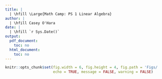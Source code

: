 ```yaml
---
title: | 
  | \hfill \Large{Math Camp: PS 1 Linear Algebra}
author: |
  | \hfill Casey O'Hara
date: |
  | \hfill `r Sys.Date()`
output:
  pdf_document:
    toc: no
  html_document:
    toc: no
---
```


``` r

knitr::opts_chunk$set(fig.width = 6, fig.height = 4, fig.path = 'Figs/',
                      echo = TRUE, message = FALSE, warning = FALSE)
```

<!-- This is a template for homework assignments to be written in LaTeX formatting -->


\begin{enumerate}
\item \textbf{Consider the following matrices:}
	\begin{align*}
		A =  \begin{bmatrix} 
			2 & 8 \\ 3 & 0 \\ 5 & 1
		\end{bmatrix}
		\hspace{10mm}
		B =  \begin{bmatrix} 
			2 & 0 \\ 3 & 8
		\end{bmatrix}
		\hspace{10mm}
		C =  \begin{bmatrix} 
			7 & 2 \\ 6 & 3
		\end{bmatrix}\\
	\end{align*}
	\begin{enumerate}
		\item\textbf{Calculate $AB$.}
			\begin{align*}
				AB & = \begin{bmatrix}
				  2*2+8*3 & 2*0+8*8 \\
				  3*2+0*3 & 3*0+0*8 \\
				  5*2+1*3 & 5*0+1*8
				\end{bmatrix}\\
				AB & = \begin{bmatrix}
				  28 & 64 \\
				   6 &  0 \\
				  13 &  8
				\end{bmatrix}
			\end{align*}
		\item\textbf{Calculate $CB$.}
			\begin{align*}
				CB & = \begin{bmatrix}
				  7*2+2*3 & 7*0+2*8\\
				  6*2+3*3 & 6*0+3*8
				\end{bmatrix}\\
				CB & = \begin{bmatrix}
				  20 & 16 \\ 18 & 24
				\end{bmatrix}
			\end{align*}
		\item\textbf{Is it true that $CB=BC$? Justify your response.}\\
		No, $BC \neq CB$; matrix multiplication is not commutative.  For a generalized example, consider the generic matrices:
			\begin{align*}
  			 B_g = \begin{bmatrix}b_{11} & b_{12} \\ b_{21} & b_{22}\end{bmatrix}
  			 \hspace{10mm}
  			 C_g = \begin{bmatrix}c_{11} & c_{12} \\ c_{21} & c_{22}\end{bmatrix}
			\end{align*}
			Comparing the first elements of $B_gC_g$ and $C_gB_g$, we see that 
  			$BC_{11} = b_{11}*c_{11} + b_{12}*c_{21}$ while 
  			$CB_{11} = b_{11}*c_{11} + b_{21}*c_{12}$.\\[6pt]
      For the specific matrices $B$ and $C$, this results in  
  			$BC_{11} = 2*7 + 0*6 = 14$ while 
  			$CB_{11} = 7*2 + 2*3 = 20$.\\
	\end{enumerate}

\item\textbf{Find the determinant of each of the following matrices:}
  \begin{enumerate}
  \item $D = \begin{bmatrix}2 & 3 \\ 1 & -1\end{bmatrix}$
    \\[6pt]
    $|D| = 2 * -1 - (1 * 3) = -5$
    \\[12pt]
  \item $E = \begin{bmatrix}8 & 1 & 3 \\ 4 & 0 & 1 \\ 6 & 0 & 3\end{bmatrix}$
    \\[6pt]
    Performing a Laplace expansion along the 2nd column, to take advantage of multiple zeros:
    \\[6pt]
    $|E| = -\left(1 * \begin{vmatrix}4 & 1 \\ 6 & 3\end{vmatrix}\right) + 
      0 * \begin{vmatrix}8 & 3 \\ 6 & 3\end{vmatrix} + 
      -\left(0 * \begin{vmatrix}8 & 3 \\ 4 & 1\end{vmatrix}\right) = -6 + 0 - 0 = -6$
  \end{enumerate}

\item\textbf{Find the inverse of the following matrix:}
  \begin{align*}
    F = \begin{bmatrix}5 & 2 \\ 0 & 1\end{bmatrix}
  \end{align*}
  First, find the determinant.
  \begin{align*}
    |F| = 5 * 1 - 0 * 2 = 5
  \end{align*}
  Next, find the adjoint matrix as the transpose of the cofactor matrix: 
  $\text{Adj}(F) = \boldsymbol{C}_F^T$.
  \begin{align*}
    \text{Adj}(F) = \begin{bmatrix} 1 & -2 \\ 0 & 5\end{bmatrix}
  \end{align*}
  Then the inverse $F^{-1}$ is calculated as:
  \begin{align*}
    F^{-1} &= \frac{1}{|F|}\text{Adj}(F)\\[6pt]
    F^{-1} &= \begin{bmatrix} \frac{1}{5} & -\frac{2}{5} \\ 0 & 1\end{bmatrix}
  \end{align*}
  Alternate method - row operations:
  \begin{align*}
    [F | I_2] &= \left[\begin{array}{cc|cc} 
      5 & 2 & 1 & 0  \\ 0 & 1 & 0 & 1
    \end{array}\right]\\
    &= \left[\begin{array}{cc|cc} 
      5 & 0 & 1 & -2 \\ 0 & 1 & 0 & 1
    \end{array}\right] & Row1 = Row1 - 2*Row2\\
    &= \left[\begin{array}{cc|cc} 
      1 & 0 & \frac{1}{5} & -\frac{2}{5} \\ 0 & 1 & 0 & 1
    \end{array}\right] & Row1 = Row1 / 5\\
    F^{-1} &= \begin{bmatrix}\frac{1}{5} & -\frac{2}{5} \\ 0 & 1
    \end{bmatrix}
  \end{align*}

\item\textbf{Find eigenvalues and eigenvectors associated with the matrix:}
  \begin{align*}
    G = \begin{bmatrix}4 & 2 \\ 2 & 3\end{bmatrix}
  \end{align*}
  Find $\vec{x}$ and $\lambda$ such that $G\vec{x} = \lambda\vec{x}$ 
  or $(G - I_n\lambda)\vec{x} = \vec{0}$.\\[6pt]
  The characteristic equation is $|G - I_n\lambda| = 0$ which results in the quadratic form:
  \begin{align*}
    \lambda^2 - (g_{11} + g_{22})\lambda + g_{11}g_{22} - g_{12}g_{21} = 0\\[6pt]
    \lambda^2 - 7\lambda + 12 - 4 = 0\\[6pt]
    \lambda^2 - 7\lambda + 8 = 0\\
  \end{align*}
  Using the quadratic formula to factor this quadratic form, we get two eigenvalues:
  \begin{align*}
    \lambda_1 & = \frac{7 - \sqrt{49 - 4*1*8}}{2} = \frac{7 - \sqrt{17}}{2}\\[6pt]
    \lambda_2 & = \frac{7 + \sqrt{49 - 4*1*8}}{2} = \frac{7 + \sqrt{17}}{2}
  \end{align*}
  Substituting $\lambda = \lambda_1$ into $(G - I_n\lambda)\vec{x} = \vec{0}$:
  \begin{align*}
    \begin{bmatrix}
      4 - \frac{7 - \sqrt{17}}{2} & 2 \\ 
      2 & 3 - \frac{7 - \sqrt{17}}{2}
    \end{bmatrix}
    \begin{bmatrix} x_1 \\ x_2 \end{bmatrix} = \begin{bmatrix} 0 \\ 0 \end{bmatrix}
  \end{align*}
  Simplify and multiply by 2:\\
  \begin{align*}
    \begin{bmatrix}
      1 + \sqrt{17} & 4 \\ 
      4 & -1 + \sqrt{17}
    \end{bmatrix}
    \begin{bmatrix} x_1 \\ x_2 \end{bmatrix} = \begin{bmatrix} 0 \\ 0 \end{bmatrix}
  \end{align*}
  Multiply row 1 by $(1 - \sqrt{17})$; note that $(1 + \sqrt{17})(1 - \sqrt{17}) = 1 - 17 = -16$\\
  \begin{align*}
    \begin{bmatrix}
      -16 & 4(1 - \sqrt{17}) \\ 
        4 & -(1 - \sqrt{17})
    \end{bmatrix}
    \begin{bmatrix} x_1 \\ x_2 \end{bmatrix} = \begin{bmatrix} 0 \\ 0 \end{bmatrix}
  \end{align*}
  Row 1 is simply -4 * row 2; no unique solution for singular matrix.  
  $x_1 = \frac{1 - \sqrt{17}}{4}x_2$ for $\lambda_1 = \frac{7 - \sqrt{17}}{2}$, so:
  \begin{align*}
    vec{x} = \begin{bmatrix}\frac{1 - \sqrt{17}}{4}x_2 \\ x_2 \end{bmatrix}
  \end{align*}
  By a similar process, we find 
  $x_1 = \frac{1 + \sqrt{17}}{4}x_2$ for $\lambda_2 = \frac{7 + \sqrt{17}}{2}$, and:
    \begin{align*}
    vec{x} = \begin{bmatrix}\frac{1 + \sqrt{17}}{4}x_2 \\ x_2 \end{bmatrix}
  \end{align*}


\end{enumerate}
